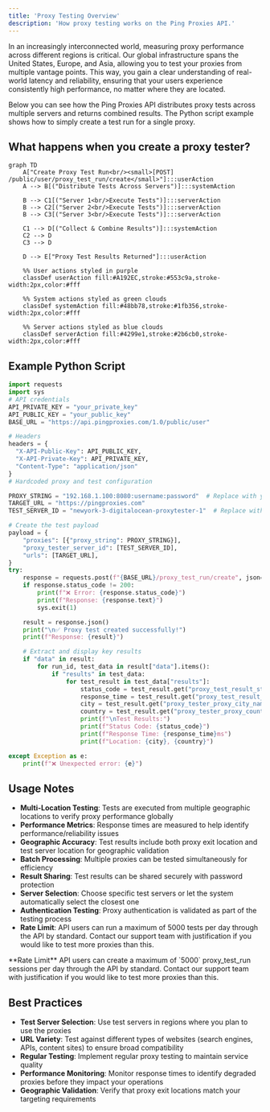 ```yaml
---
title: 'Proxy Testing Overview'
description: 'How proxy testing works on the Ping Proxies API.'
---
```


In an increasingly interconnected world, measuring proxy performance across different regions is critical. Our global infrastructure spans the United States, Europe, and Asia, allowing you to test your proxies from multiple vantage points. This way, you gain a clear understanding of real-world latency and reliability, ensuring that your users experience consistently high performance, no matter where they are located.

Below you can see how the Ping Proxies API distributes proxy tests across multiple servers and returns combined results.
The Python script example shows how to simply create a test run for a single proxy.

## What happens when you create a proxy tester? 

```mermaid
graph TD
    A["Create Proxy Test Run<br/><small>[POST] /public/user/proxy_test_run/create</small>"]:::userAction
    A --> B[("Distribute Tests Across Servers")]:::systemAction
    
    B --> C1[("Server 1<br/>Execute Tests")]:::serverAction
    B --> C2[("Server 2<br/>Execute Tests")]:::serverAction
    B --> C3[("Server 3<br/>Execute Tests")]:::serverAction
    
    C1 --> D[("Collect & Combine Results")]:::systemAction
    C2 --> D
    C3 --> D
    
    D --> E["Proxy Test Results Returned"]:::userAction
    
    %% User actions styled in purple
    classDef userAction fill:#A192EC,stroke:#553c9a,stroke-width:2px,color:#fff
    
    %% System actions styled as green clouds
    classDef systemAction fill:#48bb78,stroke:#1fb356,stroke-width:2px,color:#fff
    
    %% Server actions styled as blue clouds
    classDef serverAction fill:#4299e1,stroke:#2b6cb0,stroke-width:2px,color:#fff
```
## Example Python Script

```python
import requests
import sys
# API credentials
API_PRIVATE_KEY = "your_private_key"
API_PUBLIC_KEY = "your_public_key"
BASE_URL = "https://api.pingproxies.com/1.0/public/user"

# Headers
headers = {
  "X-API-Public-Key": API_PUBLIC_KEY,
  "X-API-Private-Key": API_PRIVATE_KEY,
  "Content-Type": "application/json"
}
# Hardcoded proxy and test configuration

PROXY_STRING = "192.168.1.100:8080:username:password"  # Replace with your actual proxy
TARGET_URL = "https://pingproxies.com"
TEST_SERVER_ID = "newyork-3-digitalocean-proxytester-1"  # Replace with actual server ID

# Create the test payload
payload = {
    "proxies": [{"proxy_string": PROXY_STRING}],
    "proxy_tester_server_id": [TEST_SERVER_ID],
    "urls": [TARGET_URL],
}
try:
    response = requests.post(f"{BASE_URL}/proxy_test_run/create", json=payload, headers=headers)
    if response.status_code != 200:
        print(f"❌ Error: {response.status_code}")
        print(f"Response: {response.text}")
        sys.exit(1)

    result = response.json()
    print("\n✅ Proxy test created successfully!")
    print(f"Response: {result}")

    # Extract and display key results
    if "data" in result:
        for run_id, test_data in result["data"].items():
            if "results" in test_data:
                for test_result in test_data["results"]:
                    status_code = test_result.get("proxy_test_result_status_code", "N/A")
                    response_time = test_result.get("proxy_test_result_response_time", "N/A")
                    city = test_result.get("proxy_tester_proxy_city_name", "N/A")
                    country = test_result.get("proxy_tester_proxy_country_id", "N/A")
                    print(f"\nTest Results:")
                    print(f"Status Code: {status_code}")
                    print(f"Response Time: {response_time}ms")
                    print(f"Location: {city}, {country}")

except Exception as e:
    print(f"❌ Unexpected error: {e}")
```

## Usage Notes

- **Multi-Location Testing**: Tests are executed from multiple geographic locations to verify proxy performance globally
- **Performance Metrics**: Response times are measured to help identify performance/reliability issues
- **Geographic Accuracy**: Test results include both proxy exit location and test server location for geographic validation
- **Batch Processing**: Multiple proxies can be tested simultaneously for efficiency
- **Result Sharing**: Test results can be shared securely with password protection
- **Server Selection**: Choose specific test servers or let the system automatically select the closest one
- **Authentication Testing**: Proxy authentication is validated as part of the testing process
- **Rate Limit**: API users can run a maximum of 5000 tests per day through the API by standard. Contact our support team with justification if you would like to test more proxies than this.

<Warning>
  **Rate Limit** API users can create a maximum of `5000` proxy_test_run sessions per day through the API by standard. Contact our support team with justification if you would like to test more proxies than this.
</Warning>

## Best Practices

- **Test Server Selection**: Use test servers in regions where you plan to use the proxies
- **URL Variety**: Test against different types of websites (search engines, APIs, content sites) to ensure broad compatibility
- **Regular Testing**: Implement regular proxy testing to maintain service quality
- **Performance Monitoring**: Monitor response times to identify degraded proxies before they impact your operations
- **Geographic Validation**: Verify that proxy exit locations match your targeting requirements
